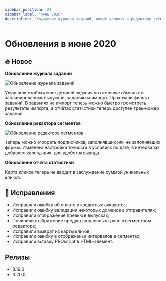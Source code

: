 ```yaml
---
sidebar_position: -21
sidebar_label: 'Июнь 2020'
description: 'Улучшение журнала заданий, новые условия в редакторе сегментов, улучшение карты кликов и некоторые исправления'
---
```



# Обновления в июне 2020

## 🔥 Новое

**Обновление журнала заданий**

<p align="left">
  <img src={taskManager} alt="Обновление журнала заданий" />
</p>

Улучшили отображение деталей задания по отправке обычных и запланированных выпусков, заданий на импорт. Прокачали фильтр заданий. В заданиях на импорт теперь можно быстро посмотреть результаты импорта, а отчётах статистики теперь доступен трек-номер задания.

**Обновление редактора сегментов**

<p align="left">
  <img src={segmentEditor} alt="Обновление редактора сегментов" />
</p>

Теперь можно отобрать подписчиков, заполнявших или не заполнявших формы.
Изменена настройка точности в условиях по дате, в интервалах добавлен календарик, для удобства вывода.

**Обновление отчёта статистики**

Карта кликов теперь не вводит в заблуждение суммой уникальных кликов.

## 🐛 Исправления

- Исправили ошибку об оплате у кредитных аккаунтов;
- Исправили ошибку валидации некоторых доменов в отправителях;
- Исправили отображение превью в выпусках;
- Починили отображение предустановленных групп в сегментном редакторе;
- Исправили возврат из карты кликов;
- Исправили ошибку в отображении интервалов в сегментах;
- Исправили вставку PROscript в HTML-элемент.

## Релизы

- 3.19.0
- 3.20.0
